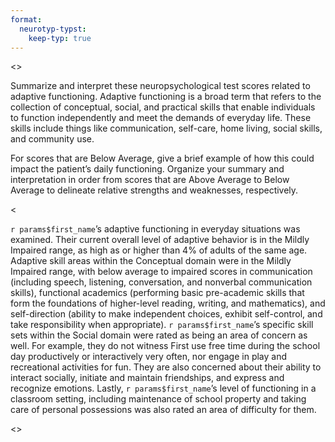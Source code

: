 ```yaml
---
format:
  neurotyp-typst:
    keep-typ: true
---
```


<<PROMPT>>

Summarize and interpret these neuropsychological test scores related to adaptive functioning. Adaptive functioning is a broad term that refers to the collection of conceptual, social, and practical skills that enable individuals to function independently and meet the demands of everyday life. These skills include things like communication, self-care, home living, social skills, and community use.

For scores that are Below Average, give a brief example of how this could impact the patient's daily functioning. Organize your summary and interpretation in order from scores that are Above Average to Below Average to delineate relative strengths and weaknesses, respectively.

<<EXAMPLE>>

`r params$first_name`'s adaptive functioning in everyday situations was examined. Their current overall level of adaptive behavior is in the Mildly Impaired range, as high as or higher than 4% of adults of the same age. Adaptive skill areas within the Conceptual domain were in the Mildly Impaired range, with below average to impaired scores in communication (including speech, listening, conversation, and nonverbal communication skills), functional academics (performing basic pre-academic skills that form the foundations of higher-level reading, writing, and mathematics), and self-direction (ability to make independent choices, exhibit self-control, and take responsibility when appropriate). `r params$first_name`'s specific skill sets within the Social domain were rated as being an area of concern as well. For example, they do not witness First use free time during the school day productively or interactively very often, nor engage in play and recreational activities for fun. They are also concerned about their ability to interact socially, initiate and maintain friendships, and express and recognize emotions. Lastly, `r params$first_name`'s level of functioning in a classroom setting, including maintenance of school property and taking care of personal possessions was also rated an area of difficulty for them.

<<START>>
